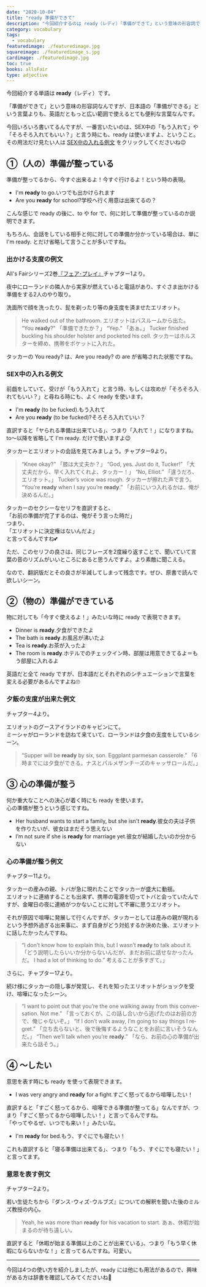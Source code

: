```yaml
---
date: "2020-10-04"
title: "ready 準備ができて"
description: "今回紹介するのは ready（レディ）「準備ができて」という意味の形容詞です。例文は、All's Fairシリーズ2巻『フェア･プレイ』より"
category: vocabulary
tags:
  - vocabulary
featuredimage: ./featuredimage.jpg
squareimage: ./featuredimage_s.jpg
cardimage: ./featuredimage.jpg
toc: true
books: allsFair
type: adjective
---
```



今回紹介する単語は __ready__（レディ）です。

「準備ができて」という意味の形容詞なんですが、日本語の「準備ができる」という言葉よりも、英語だともっと広い範囲で使えるとても便利な言葉なんです。

今回いろいろ書いてるんですが、一番言いたいのは、SEX中の「もう入れて」や「そろそろ入れてもいい？」と言う時にも、ready は使いますよ、ということ。  
その用法だけ見たい人は [SEX中の入れる例文](#sex中の入れる例文) をクリックしてくださいね😉

## ①（人の）準備が整っている

準備が整ってるから、今すぐ出来るよ！今すぐ行けるよ！という時の表現。

- I'm __ready__ to go.<span>いつでも出かけられます</span>
- Are you __ready__ for school?<span>学校へ行く用意は出来てるの？</span>

こんな感じで ready の後に、to や for で、何に対して準備が整っているのか説明できます。

もちろん、会話をしている相手と何に対しての準備か分かっている場合は、単に I'm ready. とだけ省略して言うことが多いですね。

### 出かける支度の例文

All's Fairシリーズ2巻[『フェア･プレイ』](/mm-romance/fair-play/)チャプター1より。

夜中にローランドの隣人から実家が燃えていると電話があり、すぐさま出かける準備をする2人のやり取り。

洗面所で顔を洗ったり、髭を剃ったり等の身支度を済ませたエリオット。

<Blockquote book srcBook="fairPlay" lang="en" chapter="1">
He walked out of the bathroom.
<span>エリオットはバスルームから出た。</span>
“You <strong>ready</strong>?”
<span>「準備できたか？」</span>
“Yep.”
<span>「あぁ。」</span>
Tucker finished buckling his shoulder holster and pocketed his cell.
<span>タッカーはホルスターを締め、携帯をポケットに入れた。</span>
</Blockquote>

タッカーの You ready? は、Are you ready? の are が省略された状態ですね。

### SEX中の入れる例文

前戯をしていて、受けが「もう入れて」と言う時、もしくは攻めが「そろそろ入れてもいい？」と尋ねる時にも、よく ready を使います。

- I'm <strong>ready</strong> (to be fucked).<span>もう入れて</span>
- Are you <strong>ready</strong> (to be fucked)?<span>そろそろ入れていい？</span>

直訳すると「ヤられる準備は出来ている」、つまり「入れて！」になりますね。  
to〜以降を省略して I'm ready. だけで使いますよ😉

タッカーとエリオットの会話を見てみましょう。チャプター9より。

<Blockquote book srcBook="fairPlay" lang="en" chapter="9">
“Knee okay?”
<span>「膝は大丈夫か？」</span>
“God, yes. Just do it, Tucker!”
<span>「大丈夫だから、早く入れてくれよ、タッカー！」</span>
“No, Elliot.”
<span>「違うだろ、エリオット。」</span>
Tucker’s voice was rough.
<span>タッカーが擦れた声で言う。</span>
“You’re <strong>ready</strong> when I say you’re <strong>ready</strong>.”
<span>「お前にいつ入れるかは、俺が決めるんだ。」</span>
</Blockquote>

タッカーのセクシーなセリフを直訳すると、  
「お前の準備が完了するのは、俺がそう言った時だ」  
つまり、  
「エリオットに決定権はないんだよ」  
と言ってるんですね💕

ただ、このセリフの良さは、同じフレーズを2度繰り返すことで、聞いていて言葉の音のリズムがいいところにあると思うんですよ。より素敵に聞こえる。

なので、翻訳版だとその良さが半減してしまって残念です。ぜひ、原書で読んで欲しいシーン。

## ②（物の）準備ができている

物に対しても「今すぐ使えるよ！」みたいな時に ready で表現できます。

- Dinner is <strong>ready</strong>.<span>夕食ができたよ</span>
- The bath is <strong>ready</strong>.<span>お風呂が沸いたよ</span>
- Tea is <strong>ready</strong>.<span>お茶が入ったよ</span>
- The room is <strong>ready</strong>.<span>ホテルでのチェックイン時、部屋は用意できてるよ＝もう部屋に入れるよ</span>

英語だと全て ready ですが、日本語だとそれぞれのシチュエーションで言葉を変える必要があるんですよね🙄

### 夕飯の支度が出来た例文

チャプター4より。

エリオットのグースアイランドのキャビンにて。  
ミーシャがローランドを訪ねて来ていて、ローランドは夕食の支度をしているシーン。

<Blockquote book srcBook="fairPlay" lang="en" chapter="4">
“Supper will be <strong>ready</strong> by six, son. Eggplant parmesan casserole.”
<span>「6時までには夕食ができる。ナスとパルメザンチーズのキャッサロールだ。」</span>
</Blockquote>

## ③ 心の準備が整う

何か重大なことへの決心が着く時にも ready を使います。  
心の準備が整うという感じですね。

- Her husband wants to start a family, but she isn't <strong>ready</strong>.<span>彼女の夫は子供を作りたいが、彼女はまだそう思えない</span>
- I’m not sure if she is <strong>ready</strong> for marriage yet.<span>彼女が結婚したいのか分からない</span>

### 心の準備が整う例文

チャプター11より。

タッカーの産みの親、トバが急に現れたことでタッカーが盛大に動揺。  
エリオットに連絡することも出来ず、携帯の電源を切ってトバと会っていたんですが、金曜日の夜に連絡がつかないことに対して不審に思うエリオット。

それが原因で喧嘩に発展して行くんですが、タッカーとしては産みの親が現れるという予想外過ぎる出来事に、まず自身がどう対処するか決めた後、エリオットに話したかったんですね。

<Blockquote book srcBook="fairPlay" lang="en" chapter="11">
“I don’t know how to explain this, but I wasn’t <strong>ready</strong> to talk about it.
<span>「どう説明したらいいか分からないんだが、まだお前に話せなかったんだ。</span>
I had a lot of thinking to do.”
<span>考えることが多すぎて。」</span>
</Blockquote>

さらに、チャプター17より。

続け様にタッカーの隠し事が発覚し、それを知ったエリオットがショックを受け、喧嘩になったシーン。

<Blockquote book srcBook="fairPlay" lang="en" chapter="17">
“I want to point out that you’re the one walking away from this conversation. Not me.”
<span>「言っておくが、この話し合いから逃げたのはお前の方で、俺じゃないぞ。」</span>
“If I don’t walk away, I’m going to say things I regret.”
<span>「立ち去らないと、後で後悔するようなことをお前に言いそうなんだ。」</span>
“Then we’ll talk when you’re <strong>ready</strong>.”
<span>「なら、お前の心の準備が出来たら話そう。」</span>
</Blockquote>

## ④ 〜したい

意思を表す時にも ready を使って表現できます。

- I was very angry and <strong>ready</strong> for a fight.<span>すごく怒ってるから喧嘩したい！</span>

直訳すると「すごく怒ってるから、喧嘩できる準備が整ってる」なんですが、つまり「すごく怒ってるから喧嘩したい！」と言ってるんですね。  
「やってやるぜ、いつでも来い！」みたいな。

- I'm <strong>ready</strong> for bed.<span>もう、すぐにでも寝たい！</span>

これも直訳すると「寝る準備は出来てる」、つまり「もう、すぐにでも寝たい！」と言ってます。

### 意思を表す例文

チャプター2より。

若い生徒たちから『ダンス･ウィズ･ウルブズ』についての解釈を聞いた後のミルズ教授の内心。

<Blockquote book srcBook="fairPlay" lang="en" chapter="2">
Yeah, he was more than <strong>ready</strong> for his vacation to start.
<span>あぁ、休暇が始まるのが待ち遠しい。</span>
</Blockquote>

直訳すると「休暇が始まる準備以上のことが出来ている」、つまり「もう早く休暇にならないかな！」と言ってるんですね。可愛い。

---

今回は4つの使い方を紹介しましたが、ready には他にも用法があるので、興味がある方は辞書を確認してみてくださいね👋

<VocabularyFooter book="fairPlay" />
